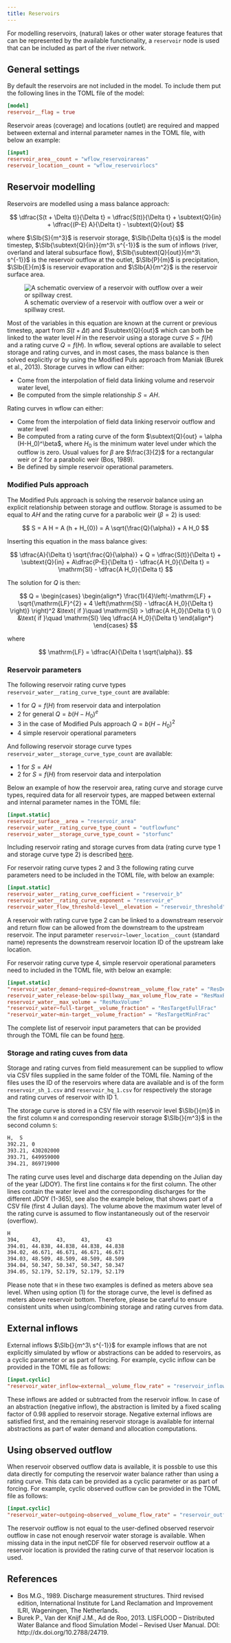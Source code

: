 ```yaml
---
title: Reservoirs
---
```


For modelling reservoirs, (natural) lakes or other water storage features that can be
represented by the available functionality, a `reservoir` node is used that can be included
as part of the river network.

## General settings
By default the reservoirs are not included in the model. To include them put the following
lines in the TOML file of the model:

```toml
[model]
reservoir__flag = true
```
Reservoir areas (coverage) and locations (outlet) are required and mapped between external
and internal parameter names in the TOML file, with below an example:

```toml
[input]
reservoir_area__count = "wflow_reservoirareas"
reservoir_location__count = "wflow_reservoirlocs"
```

## Reservoir modelling
Reservoirs are modelled using a mass balance approach:

$$
    \dfrac{S(t + \Delta t)}{\Delta t} = \dfrac{S(t)}{\Delta t} + \subtext{Q}{in} + \dfrac{(P-E) A}{\Delta t} - \subtext{Q}{out}
$$

where $\SIb{S}{m^3}$ is reservoir storage, $\SIb{\Delta t}{s}$ is the model timestep,
$\SIb{\subtext{Q}{in}}{m^3\ s^{-1}}$ is the sum of inflows (river, overland and lateral
subsurface flow), $\SIb{\subtext{Q}{out}}{m^3\ s^{-1}}$ is the reservoir outflow at the
outlet, $\SIb{P}{m}$ is precipitation, $\SIb{E}{m}$ is reservoir evaporation and
$\SIb{A}{m^2}$ is the reservoir surface area.

![A schematic overview of a reservoir with outflow over a weir or spillway crest.](../../images/lake.png)

Most of the variables in this equation are known at the current or previous timestep, apart
from $S(t+ \Delta t)$ and $\subtext{Q}{out}$ which can both be linked to the water level $H$
in the reservoir using a storage curve $S = f(H)$ and a rating curve $Q = f(H)$. In wflow,
several options are available to select storage and rating curves, and in most cases, the
mass balance is then solved explicitly or by using the Modified Puls approach from Maniak
(Burek et al., 2013). Storage curves in wflow can either:

+ Come from the interpolation of field data linking volume and reservoir water level,
+ Be computed from the simple relationship $S = A H$.

Rating curves in wflow can either:

+ Come from the interpolation of field data linking reservoir outflow and water level
+ Be computed from a rating curve of the form $\subtext{Q}{out} = \alpha (H-H_0)^\beta$, where
  $H_{0}$ is the minimum water level under which the outflow is zero. Usual values for $\beta$
  are $\frac{3}{2}$ for a rectangular weir or $2$ for a parabolic weir (Bos, 1989).
+ Be defined by simple reservoir operational parameters.

### Modified Puls approach
The Modified Puls approach is solving the reservoir balance using an explicit relationship
between storage and outflow. Storage is assumed to be equal to $A H$ and the rating curve
for a parabolic weir ($\beta = 2$) is used:

$$
    S = A H = A  (h + H_{0}) = A \sqrt{\frac{Q}{\alpha}} + A H_0
$$

Inserting this equation in the mass balance gives:

$$
    \dfrac{A}{\Delta t} \sqrt{\frac{Q}{\alpha}} + Q = \dfrac{S(t)}{\Delta t} + \subtext{Q}{in} +
    A\dfrac{P-E}{\Delta t} - \dfrac{A H_0}{\Delta t} = \mathrm{SI} - \dfrac{A H_0}{\Delta t}
$$

The solution for $Q$ is then:

$$
  Q =
    \begin{cases}
      \begin{align*}
        \frac{1}{4}\left(-\mathrm{LF} + \sqrt{\mathrm{LF}^{2} + 4  \left(\mathrm{SI} - \dfrac{A H_0}{\Delta t} \right)}
        \right)^2 &\text{ if }\quad \mathrm{SI} > \dfrac{A H_0}{\Delta t} \\
        0 &\text{ if }\quad \mathrm{SI} \leq \dfrac{A H_0}{\Delta t}
      \end{align*}
    \end{cases}
$$

where

$$
 \mathrm{LF} = \dfrac{A}{\Delta t \sqrt{\alpha}}.
$$

### Reservoir parameters
The following reservoir rating curve types `reservoir_water__rating_curve_type_count` are
available:

+ 1 for $Q = f(H)$ from reservoir data and interpolation
+ 2 for general $Q = b(H - H_{0})^{e}$
+ 3 in the case of Modified Puls approach $Q = b(H - H_{0})^{2}$
+ 4 simple reservoir operational parameters

And following reservoir storage curve types `reservoir_water__storage_curve_type_count` are
available:

+ 1 for  $S = AH$
+ 2 for  $S = f(H)$ from reservoir data and interpolation

Below an example of how the reservoir area, rating curve and storage curve types, required
data for all reservoir types, are mapped between external and internal parameter names in
the TOML file:

```toml
[input.static]
reservoir_surface__area = "reservoir_area"
reservoir_water__rating_curve_type_count = "outflowfunc"
reservoir_water__storage_curve_type_count = "storfunc"
```

Including reservoir rating and storage curves from data (rating curve type 1 and storage
curve type 2) is described [here](#storage-and-rating-cuves-from-data).

For reservoir rating curve types 2 and 3 the following rating curve parameters need to be
included in the TOML file, with below an example:

```toml
[input.static]
reservoir_water__rating_curve_coefficient = "reservoir_b"
reservoir_water__rating_curve_exponent = "reservoir_e"
reservoir_water_flow_threshold-level__elevation = "reservoir_threshold"
```

A reservoir with rating curve type 2 can be linked to a downstream reservoir and return flow
can be allowed from the downstream to the upstream reservoir. The input parameter
`reservoir~lower_location__count` (standard name) represents the downstream reservoir
location ID of the upstream lake location.

For reservoir rating curve type 4, simple reservoir operational parameters need to included
in the TOML file, with below an example:

```toml
[input.static]
"reservoir_water_demand~required~downstream__volume_flow_rate" = "ResDemand"
reservoir_water_release-below-spillway__max_volume_flow_rate = "ResMaxRelease"
reservoir_water__max_volume = "ResMaxVolume"
"reservoir_water~full-target__volume_fraction" = "ResTargetFullFrac"
"reservoir_water~min-target__volume_fraction" = "ResTargetMinFrac"
```

The complete list of reservoir input parameters that can be provided through the TOML file can be
found [here](../parameters_routing.qmd#reservoirs).

### Storage and rating cuves from data
Storage and rating curves from field measurement can be supplied to wflow via CSV files
supplied in the same folder of the TOML file. Naming of the files uses the ID of the
reservoirs where data are available and is of the form `reservoir_sh_1.csv` and
`reservoir_hq_1.csv` for respectively the storage and rating curves of reservoir with ID 1.

The storage curve is stored in a CSV file with reservoir level $\SIb{}{m}$ in the first
column `H` and corresponding reservoir storage $\SIb{}{m^3}$ in the second column `S`:

```bash
H,  S
392.21, 0
393.21, 430202000
393.71, 649959000
394.21, 869719000
```

The rating curve uses level and discharge data depending on the Julian day of the year
(JDOY). The first line contains `H` for the first column. The other lines contain the water
level and the corresponding discharges for the different JDOY (1-365), see also the example
below, that shows part of a CSV file (first 4 Julian days). The volume above the maximum
water level of the rating curve is assumed to flow instantaneously out of the reservoir
(overflow).

```bash
H
394,    43,     43,     43,     43
394.01, 44.838, 44.838, 44.838, 44.838
394.02, 46.671, 46.671, 46.671, 46.671
394.03, 48.509, 48.509, 48.509, 48.509
394.04, 50.347, 50.347, 50.347, 50.347
394.05, 52.179, 52.179, 52.179, 52.179
```

::: {.callout-note}
Please note that `H` in these two examples is defined as meters above sea level. When using
option (1) for the storage curve, the level is defined as meters above reservoir bottom.
Therefore, please be careful to ensure consistent units when using/combining storage and
rating curves from data.
:::

## External inflows
External inflows $\SIb{}{m^3\ s^{-1}}$ for example inflows that are not explicitly simulated
by wflow or abstractions can be added to reservoirs, as a cyclic parameter or as part of
forcing. For example, cyclic inflow can be provided in the TOML file as follows:

```toml
[input.cyclic]
"reservoir_water_inflow~external__volume_flow_rate" = "reservoir_inflow"
```
These inflows are added or subtracted from the reservoir inflow. In case of an abstraction
(negative inflow), the abstraction is limited by a fixed scaling factor of $0.98$ applied to
reservoir storage. Negative external inflows are satisfied first, and the remaining
reservoir storage is available for internal abstractions as part of water demand and
allocation computations.

## Using observed outflow
When reservoir observed outflow data is available, it is possble to use this data directly
for computing the reservoir water balance rather than using a rating curve. This data can be
provided as a cyclic parameter or as part of forcing. For example, cyclic observed outflow
can be provided in the TOML file as follows:

```toml
[input.cyclic]
"reservoir_water~outgoing~observed__volume_flow_rate" = "reservoir_outflow"
```

The reservoir outflow is not equal to the user-defined observed reservoir outflow in case
not enough reservoir water storage is available. When missing data in the input netCDF file
for observed reservoir outflow at a reservoir location is provided the rating curve of that
reservoir location is used.

## References
+ Bos M.G., 1989. Discharge measurement structures. Third revised edition, International
  Institute for Land Reclamation and Improvement ILRI, Wageningen, The Netherlands.
+ Burek P., Van der Knijf J.M., Ad de Roo, 2013. LISFLOOD – Distributed Water Balance and flood
  Simulation Model – Revised User Manual. DOI: http://dx.doi.org/10.2788/24719.